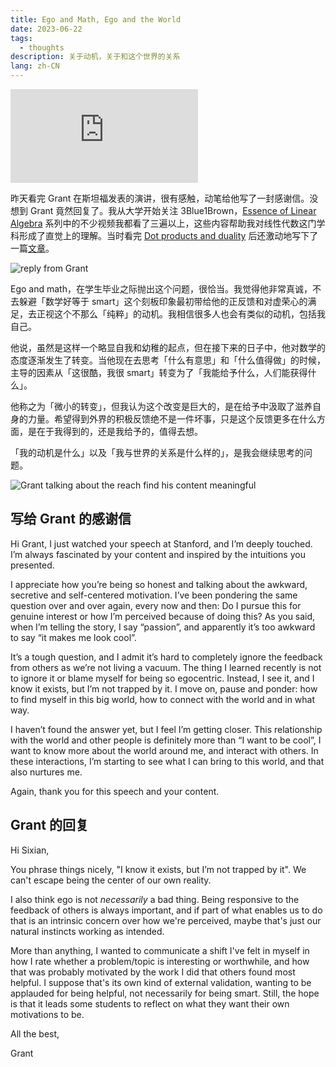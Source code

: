 ```yaml
---
title: Ego and Math, Ego and the World
date: 2023-06-22
tags:
  - thoughts
description: 关于动机，关于和这个世界的关系
lang: zh-CN
---
```


<iframe className="w-full aspect-video" src="https://www.youtube.com/embed/z7GVHB2wiyg" title="YouTube video player" frameborder="0" allow="accelerometer; autoplay; clipboard-write; encrypted-media; gyroscope; picture-in-picture; web-share" allowfullscreen></iframe>

昨天看完 Grant 在斯坦福发表的演讲，很有感触，动笔给他写了一封感谢信。没想到 Grant 竟然回复了。我从大学开始关注 3Blue1Brown，[Essence of Linear Algebra](https://youtube.com/playlist?list=PLZHQObOWTQDPD3MizzM2xVFitgF8hE_ab) 系列中的不少视频我都看了三遍以上，这些内容帮助我对线性代数这门学科形成了直觉上的理解。当时看完 [Dot products and duality](https://youtu.be/LyGKycYT2v0) 后还激动地写下了一篇[文章](/writing/dot-projection)。

<Image
  alt="reply from Grant"
  src="/articles/ego-and-math/reply-from-grant.png"
/>

Ego and math，在学生毕业之际抛出这个问题，很恰当。我觉得他非常真诚，不去躲避「数学好等于 smart」这个刻板印象最初带给他的正反馈和对虚荣心的满足，去正视这个不那么「纯粹」的动机。我相信很多人也会有类似的动机，包括我自己。

他说，虽然是这样一个略显自我和幼稚的起点，但在接下来的日子中，他对数学的态度逐渐发生了转变。当他现在去思考「什么有意思」和「什么值得做」的时候，主导的因素从「这很酷，我很 smart」转变为了「我能给予什么，人们能获得什么」。

他称之为「微小的转变」，但我认为这个改变是巨大的，是在给予中汲取了滋养自身的力量。希望得到外界的积极反馈绝不是一件坏事，只是这个反馈更多在什么方面，是在于我得到的，还是我给予的，值得去想。

「我的动机是什么」以及「我与世界的关系是什么样的」，是我会继续思考的问题。

<Image alt="Grant talking about the reach find his content meaningful" src="/articles/ego-and-math/meaning.png"/>

## 写给 Grant 的感谢信

Hi Grant, I just watched your speech at Stanford, and I’m deeply touched. I’m always fascinated by your content and inspired by the intuitions you presented. 

I appreciate how you’re being so honest and talking about the awkward, secretive and self-centered motivation. I’ve been pondering the same question over and over again, every now and then: Do I pursue this for genuine interest or how I’m perceived because of doing this? As you said, when I’m telling the story, I say “passion”, and apparently it’s too awkward to say “it makes me look cool”.

It’s a tough question, and I admit it’s hard to completely ignore the feedback from others as we’re not living a vacuum. The thing I learned recently is not to ignore it or blame myself for being so egocentric. Instead, I see it, and I know it exists, but I’m not trapped by it. I move on, pause and ponder: how to find myself in this big world, how to connect with the world and in what way. 

I haven’t found the answer yet, but I feel I’m getting closer. This relationship with the world and other people is definitely more than “I want to be cool”, I want to know more about the world around me, and interact with others. In these interactions, I’m starting to see what I can bring to this world, and that also nurtures me.

Again, thank you for this speech and your content.

## Grant 的回复

Hi Sixian,

You phrase things nicely, "I know it exists, but I’m not trapped by it". We can't escape being the center of our own reality.

I also think ego is not *necessarily* a bad thing. Being responsive to the feedback of others is always important, and if part of what enables us to do that is an intrinsic concern over how we're perceived, maybe that's just our natural instincts working as intended.

More than anything, I wanted to communicate a shift I've felt in myself in how I rate whether a problem/topic is interesting or worthwhile, and how that was probably motivated by the work I did that others found most helpful. I suppose that's its own kind of external validation, wanting to be applauded for being helpful, not necessarily for being smart. Still, the hope is that it leads some students to reflect on what they want their own motivations to be.

All the best,

Grant




